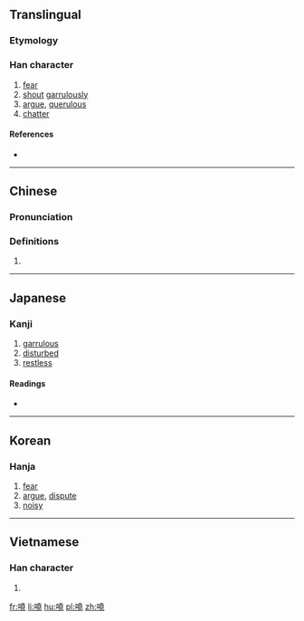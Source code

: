 {{also|哓}}
==Translingual==

===Etymology===
{{Han compound|口|堯|c1=s|c2=p|t1=mouth|ls=psc}}

===Han character===
{{Han char|rn=30|rad=口|as=12|sn=15|four=64011|canj=RGGU|ids=⿰口堯}}

# [[fear]]
# [[shout]] [[garrulously]]
# [[argue]], [[querulous]]
# [[chatter]]

====References====
* {{Han ref|kx=0207.130|dkj=04259|dj=0430.110|hdz=10680.080|uh=5635|ud=22069|bh=E4F9|bd=58617}}

----

==Chinese==
{{zh-forms|s=哓}}

===Pronunciation===
{{zh-pron
|m=xiāo
|c=hiu1
|h=pfs=
|md=
|mn=
|w=
|mc=y
|oc=y
|cat=
}}

===Definitions===
{{zh-hanzi}}

# {{rfdef|lang=zh}}

----

==Japanese==

===Kanji===
{{ja-kanji|grade=|rs=口12}}

# [[garrulous]]
# [[disturbed]]
# [[restless]]

====Readings====
* {{ja-readings|on=[[きょう]] (kyou)|kun=[[おそれる]] (osoreru)}}
----

==Korean==

===Hanja===
{{ko-hanja|hangeul=효|rv=hyo|mr=hyo}}

# [[fear]]
# [[argue]], [[dispute]]
# [[noisy]]

----

==Vietnamese==

===Han character===
{{vi-hantu|[[nghêu]]|rs=口12}}

# {{defn|lang=vi|sort=口12}}

[[fr:嘵]]
[[li:嘵]]
[[hu:嘵]]
[[pl:嘵]]
[[zh:嘵]]